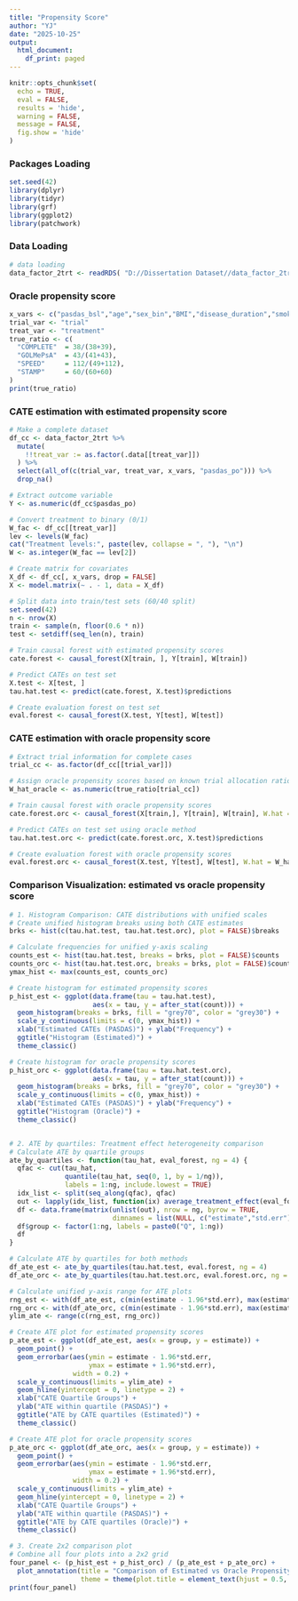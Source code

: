 ---
title: "Propensity Score"
author: "YJ"
date: "2025-10-25"
output:
  html_document:
    df_print: paged
---

```{r setup, include=FALSE}
knitr::opts_chunk$set(
  echo = TRUE,      
  eval = FALSE,     
  results = 'hide', 
  warning = FALSE,  
  message = FALSE,  
  fig.show = 'hide' 
)
```

### Packages Loading
```{r package}
set.seed(42)
library(dplyr)
library(tidyr)
library(grf)
library(ggplot2)
library(patchwork) 
```

### Data Loading
```{r data}
# data loading
data_factor_2trt <- readRDS( "D://Dissertation Dataset//data_factor_2trt.rds")
```


### Oracle propensity score
```{r ratio}
x_vars <- c("pasdas_bsl","age","sex_bin","BMI","disease_duration","smoking_bin", "trial")
trial_var <- "trial"
treat_var <- "treatment"
true_ratio <- c(
  "COMPLETE"  = 38/(38+39),
  "GOLMePsA"  = 43/(41+43),
  "SPEED"     = 112/(49+112),
  "STAMP"     = 60/(60+60)
)
print(true_ratio)
```

### CATE estimation with estimated propensity score
```{r estimated}
# Make a complete dataset
df_cc <- data_factor_2trt %>%
  mutate(
    !!treat_var := as.factor(.data[[treat_var]])
  ) %>%
  select(all_of(c(trial_var, treat_var, x_vars, "pasdas_po"))) %>%
  drop_na()

# Extract outcome variable
Y <- as.numeric(df_cc$pasdas_po)

# Convert treatment to binary (0/1)
W_fac <- df_cc[[treat_var]]
lev <- levels(W_fac)
cat("Treatment levels:", paste(lev, collapse = ", "), "\n")
W <- as.integer(W_fac == lev[2])

# Create matrix for covariates
X_df <- df_cc[, x_vars, drop = FALSE]
X <- model.matrix(~ . - 1, data = X_df)

# Split data into train/test sets (60/40 split)
set.seed(42)
n <- nrow(X)
train <- sample(n, floor(0.6 * n))
test <- setdiff(seq_len(n), train)

# Train causal forest with estimated propensity scores
cate.forest <- causal_forest(X[train, ], Y[train], W[train])

# Predict CATEs on test set
X.test <- X[test, ]
tau.hat.test <- predict(cate.forest, X.test)$predictions

# Create evaluation forest on test set
eval.forest <- causal_forest(X.test, Y[test], W[test])
```

### CATE estimation with oracle propensity score
```{r oracle}
# Extract trial information for complete cases
trial_cc <- as.factor(df_cc[[trial_var]])

# Assign oracle propensity scores based on known trial allocation ratios
W_hat_oracle <- as.numeric(true_ratio[trial_cc])

# Train causal forest with oracle propensity scores
cate.forest.orc <- causal_forest(X[train,], Y[train], W[train], W.hat = W_hat_oracle[train])

# Predict CATEs on test set using oracle method
tau.hat.test.orc <- predict(cate.forest.orc, X.test)$predictions

# Create evaluation forest with oracle propensity scores
eval.forest.orc <- causal_forest(X.test, Y[test], W[test], W.hat = W_hat_oracle[test])
```


### Comparison Visualization: estimated vs oracle propensity score
```{r compare}
# 1. Histogram Comparison: CATE distributions with unified scales
# Create unified histogram breaks using both CATE estimates
brks <- hist(c(tau.hat.test, tau.hat.test.orc), plot = FALSE)$breaks

# Calculate frequencies for unified y-axis scaling
counts_est <- hist(tau.hat.test, breaks = brks, plot = FALSE)$counts
counts_orc <- hist(tau.hat.test.orc, breaks = brks, plot = FALSE)$counts
ymax_hist <- max(counts_est, counts_orc)

# Create histogram for estimated propensity scores
p_hist_est <- ggplot(data.frame(tau = tau.hat.test),
                     aes(x = tau, y = after_stat(count))) +
  geom_histogram(breaks = brks, fill = "grey70", color = "grey30") +
  scale_y_continuous(limits = c(0, ymax_hist)) +
  xlab("Estimated CATEs (PASDAS)") + ylab("Frequency") +
  ggtitle("Histogram (Estimated)") + 
  theme_classic()

# Create histogram for oracle propensity scores
p_hist_orc <- ggplot(data.frame(tau = tau.hat.test.orc),
                     aes(x = tau, y = after_stat(count))) +
  geom_histogram(breaks = brks, fill = "grey70", color = "grey30") +
  scale_y_continuous(limits = c(0, ymax_hist)) +
  xlab("Estimated CATEs (PASDAS)") + ylab("Frequency") +
  ggtitle("Histogram (Oracle)") + 
  theme_classic()


# 2. ATE by quartiles: Treatment effect heterogeneity comparison
# Calculate ATE by quartile groups
ate_by_quartiles <- function(tau_hat, eval_forest, ng = 4) {
  qfac <- cut(tau_hat,
              quantile(tau_hat, seq(0, 1, by = 1/ng)),
              labels = 1:ng, include.lowest = TRUE)
  idx_list <- split(seq_along(qfac), qfac)
  out <- lapply(idx_list, function(ix) average_treatment_effect(eval_forest, subset = ix))
  df <- data.frame(matrix(unlist(out), nrow = ng, byrow = TRUE,
                          dimnames = list(NULL, c("estimate","std.err"))))
  df$group <- factor(1:ng, labels = paste0("Q", 1:ng))
  df
}

# Calculate ATE by quartiles for both methods
df_ate_est <- ate_by_quartiles(tau.hat.test, eval.forest, ng = 4)
df_ate_orc <- ate_by_quartiles(tau.hat.test.orc, eval.forest.orc, ng = 4)

# Calculate unified y-axis range for ATE plots
rng_est <- with(df_ate_est, c(min(estimate - 1.96*std.err), max(estimate + 1.96*std.err)))
rng_orc <- with(df_ate_orc, c(min(estimate - 1.96*std.err), max(estimate + 1.96*std.err)))
ylim_ate <- range(c(rng_est, rng_orc))

# Create ATE plot for estimated propensity scores
p_ate_est <- ggplot(df_ate_est, aes(x = group, y = estimate)) +
  geom_point() +
  geom_errorbar(aes(ymin = estimate - 1.96*std.err, 
                    ymax = estimate + 1.96*std.err),
                width = 0.2) +
  scale_y_continuous(limits = ylim_ate) +
  geom_hline(yintercept = 0, linetype = 2) +
  xlab("CATE Quartile Groups") +
  ylab("ATE within quartile (PASDAS)") +
  ggtitle("ATE by CATE quartiles (Estimated)") +
  theme_classic()

# Create ATE plot for oracle propensity scores
p_ate_orc <- ggplot(df_ate_orc, aes(x = group, y = estimate)) +
  geom_point() +
  geom_errorbar(aes(ymin = estimate - 1.96*std.err, 
                    ymax = estimate + 1.96*std.err),
                width = 0.2) +
  scale_y_continuous(limits = ylim_ate) +
  geom_hline(yintercept = 0, linetype = 2) +
  xlab("CATE Quartile Groups") +
  ylab("ATE within quartile (PASDAS)") +
  ggtitle("ATE by CATE quartiles (Oracle)") +
  theme_classic()

# 3. Create 2x2 comparison plot
# Combine all four plots into a 2x2 grid
four_panel <- (p_hist_est + p_hist_orc) / (p_ate_est + p_ate_orc) +
  plot_annotation(title = "Comparison of Estimated vs Oracle Propensity Scores",
                  theme = theme(plot.title = element_text(hjust = 0.5, size = 14)))
print(four_panel)
```


